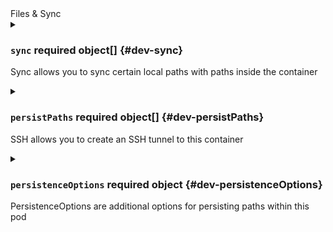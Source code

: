 

<div className="group" data-group="files">
<div className="group-name">Files & Sync</div>


<details className="config-field" data-expandable="true">
<summary>

### `sync` <span className="config-field-required" data-required="false">required</span> <span className="config-field-type">object[]</span> <span className="config-field-default"></span> <span className="config-field-enum"></span> {#dev-sync}

Sync allows you to sync certain local paths with paths inside the container

</summary>

<PartialSync />


</details>

<details className="config-field" data-expandable="true">
<summary>

### `persistPaths` <span className="config-field-required" data-required="false">required</span> <span className="config-field-type">object[]</span> <span className="config-field-default"></span> <span className="config-field-enum"></span> {#dev-persistPaths}

SSH allows you to create an SSH tunnel to this container

</summary>

<PartialPersistPaths />


</details>

<details className="config-field" data-expandable="true">
<summary>

### `persistenceOptions` <span className="config-field-required" data-required="false">required</span> <span className="config-field-type">object</span> <span className="config-field-default"></span> <span className="config-field-enum"></span> {#dev-persistenceOptions}

PersistenceOptions are additional options for persisting paths within this pod

</summary>

<PartialPersistenceOptions />


</details>

</div>